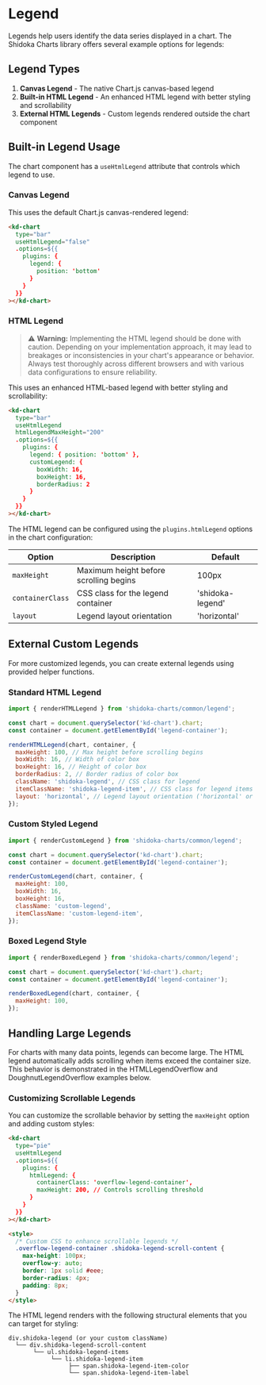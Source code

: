 
<Meta title="Guidelines/Legend" id="guidelines-legend" />

# Legend

Legends help users identify the data series displayed in a chart. The Shidoka Charts library offers several example options for legends:

## Legend Types

1. **Canvas Legend** - The native Chart.js canvas-based legend
2. **Built-in HTML Legend** - An enhanced HTML legend with better styling and scrollability
3. **External HTML Legends** - Custom legends rendered outside the chart component

## Built-in Legend Usage

The chart component has a `useHtmlLegend` attribute that controls which legend to use.

### Canvas Legend

This uses the default Chart.js canvas-rendered legend:

```html
<kd-chart
  type="bar"
  useHtmlLegend="false"
  .options=${{
    plugins: {
      legend: {
        position: 'bottom'
      }
    }
  }}
></kd-chart>
```

### HTML Legend

> ⚠️ **Warning:** Implementing the HTML legend should be done with caution. Depending on your implementation approach, it may lead to breakages or inconsistencies in your chart's appearance or behavior. Always test thoroughly across different browsers and with various data configurations to ensure reliability.

This uses an enhanced HTML-based legend with better styling and scrollability:

```html
<kd-chart
  type="bar"
  useHtmlLegend
  htmlLegendMaxHeight="200"
  .options=${{
    plugins: {
      legend: { position: 'bottom' },
      customLegend: {
        boxWidth: 16,
        boxHeight: 16,
        borderRadius: 2
      }
    }
  }}
></kd-chart>
```

The HTML legend can be configured using the `plugins.htmlLegend` options in the chart configuration:

| Option           | Description                            | Default          |
| ---------------- | -------------------------------------- | ---------------- |
| `maxHeight`      | Maximum height before scrolling begins | 100px            |
| `containerClass` | CSS class for the legend container     | 'shidoka-legend' |
| `layout`         | Legend layout orientation              | 'horizontal'     |

## External Custom Legends

For more customized legends, you can create external legends using provided helper functions.

### Standard HTML Legend

```javascript
import { renderHTMLLegend } from 'shidoka-charts/common/legend';

const chart = document.querySelector('kd-chart').chart;
const container = document.getElementById('legend-container');

renderHTMLLegend(chart, container, {
  maxHeight: 100, // Max height before scrolling begins
  boxWidth: 16, // Width of color box
  boxHeight: 16, // Height of color box
  borderRadius: 2, // Border radius of color box
  className: 'shidoka-legend', // CSS class for legend
  itemClassName: 'shidoka-legend-item', // CSS class for legend items
  layout: 'horizontal', // Legend layout orientation ('horizontal' or 'vertical')
});
```

### Custom Styled Legend

```javascript
import { renderCustomLegend } from 'shidoka-charts/common/legend';

const chart = document.querySelector('kd-chart').chart;
const container = document.getElementById('legend-container');

renderCustomLegend(chart, container, {
  maxHeight: 100,
  boxWidth: 16,
  boxHeight: 16,
  className: 'custom-legend',
  itemClassName: 'custom-legend-item',
});
```

### Boxed Legend Style

```javascript
import { renderBoxedLegend } from 'shidoka-charts/common/legend';

const chart = document.querySelector('kd-chart').chart;
const container = document.getElementById('legend-container');

renderBoxedLegend(chart, container, {
  maxHeight: 100,
});
```

## Handling Large Legends

For charts with many data points, legends can become large. The HTML legend automatically adds scrolling when items exceed the container size. This behavior is demonstrated in the HTMLLegendOverflow and DoughnutLegendOverflow examples below.

### Customizing Scrollable Legends

You can customize the scrollable behavior by setting the `maxHeight` option and adding custom styles:

```html
<kd-chart
  type="pie"
  useHtmlLegend
  .options=${{
    plugins: {
      htmlLegend: {
        containerClass: 'overflow-legend-container',
        maxHeight: 200, // Controls scrolling threshold
      }
    }
  }}
></kd-chart>

<style>
  /* Custom CSS to enhance scrollable legends */
  .overflow-legend-container .shidoka-legend-scroll-content {
    max-height: 100px;
    overflow-y: auto;
    border: 1px solid #eee;
    border-radius: 4px;
    padding: 8px;
  }
</style>
```

The HTML legend renders with the following structural elements that you can target for styling:

```
div.shidoka-legend (or your custom className)
  └── div.shidoka-legend-scroll-content
       └── ul.shidoka-legend-items
            └── li.shidoka-legend-item
                 ├── span.shidoka-legend-item-color
                 └── span.shidoka-legend-item-label
```

<style>
  {`
    .sbdocs-content {
      max-width: none !important;
    }
  `}
</style>

<Stories />
